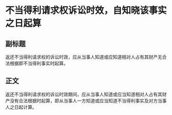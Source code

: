 # 不当得利请求权诉讼时效，自知晓该事实之日起算
## 副标题
返还不当得利请求权的诉讼时效，应从当事人知道或应知道相对人占有其财产无合法根据即不当得利事实时起算。
## 正文
返还不当得利请求权的诉讼时效期间，应从当事人知道或应当知道相对人占有其财产没有合法根据时起算，即从当事人一方知道或应当知道不当得利事实及对方当事人之日起计算。